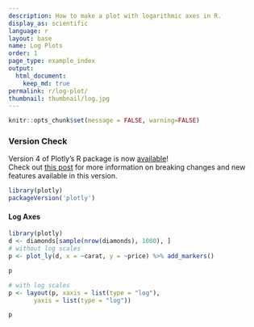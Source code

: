 ```yaml
---
description: How to make a plot with logarithmic axes in R.
display_as: scientific
language: r
layout: base
name: Log Plots
order: 1
page_type: example_index
output:
  html_document:
    keep_md: true
permalink: r/log-plot/
thumbnail: thumbnail/log.jpg
---
```


```r
knitr::opts_chunk$set(message = FALSE, warning=FALSE)
```


### Version Check

Version 4 of Plotly's R package is now [available](https://plot.ly/r/getting-started/#installation)!<br>
Check out [this post](http://moderndata.plot.ly/upgrading-to-plotly-4-0-and-above/) for more information on breaking changes and new features available in this version.
```r
library(plotly)
packageVersion('plotly')
```

#### Log Axes

```r
library(plotly)
d <- diamonds[sample(nrow(diamonds), 1000), ]
# without log scales
p <- plot_ly(d, x = ~carat, y = ~price) %>% add_markers()

p
```

```r
# with log scales
p <- layout(p, xaxis = list(type = "log"),
       yaxis = list(type = "log"))

p
```